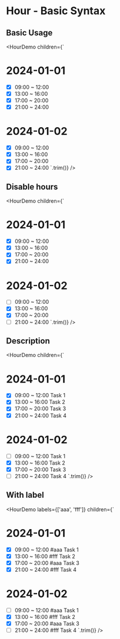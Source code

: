 # Hour - Basic Syntax


## Basic Usage

<HourDemo
        children={`
# 2024-01-01
- [x] 09:00 ~ 12:00
- [x] 13:00 ~ 16:00
- [x] 17:00 ~ 20:00
- [x] 21:00 ~ 24:00
# 2024-01-02
- [x] 09:00 ~ 12:00
- [x] 13:00 ~ 16:00
- [x] 17:00 ~ 20:00
- [x] 21:00 ~ 24:00
`.trim()}
/>

## Disable hours

<HourDemo
        children={`
# 2024-01-01
- [x] 09:00 ~ 12:00
- [x] 13:00 ~ 16:00
- [x] 17:00 ~ 20:00
- [x] 21:00 ~ 24:00
# 2024-01-02
- [ ] 09:00 ~ 12:00
- [x] 13:00 ~ 16:00
- [x] 17:00 ~ 20:00
- [ ] 21:00 ~ 24:00
`.trim()}
/>

## Description

<HourDemo
        children={`
# 2024-01-01
- [x] 09:00 ~ 12:00 Task 1
- [x] 13:00 ~ 16:00 Task 2
- [x] 17:00 ~ 20:00 Task 3
- [x] 21:00 ~ 24:00 Task 4
# 2024-01-02
- [ ] 09:00 ~ 12:00 Task 1
- [x] 13:00 ~ 16:00 Task 2
- [x] 17:00 ~ 20:00 Task 3
- [ ] 21:00 ~ 24:00 Task 4
`.trim()}
/>

## With label

<HourDemo
        labels={['aaa', 'fff']}
        children={`
# 2024-01-01
- [x] 09:00 ~ 12:00 #aaa Task 1
- [x] 13:00 ~ 16:00 #fff Task 2
- [x] 17:00 ~ 20:00 #aaa Task 3
- [x] 21:00 ~ 24:00 #fff Task 4
# 2024-01-02
- [ ] 09:00 ~ 12:00 #aaa Task 1
- [x] 13:00 ~ 16:00 #fff Task 2
- [x] 17:00 ~ 20:00 #aaa Task 3
- [ ] 21:00 ~ 24:00 #fff Task 4
`.trim()}
/>
